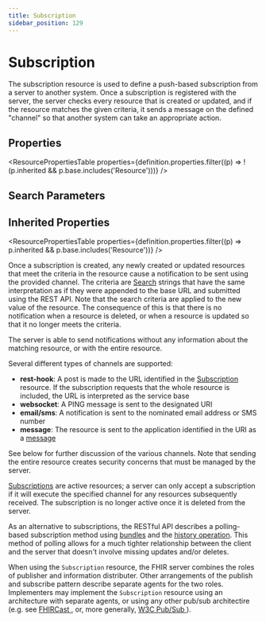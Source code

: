 ```yaml
---
title: Subscription
sidebar_position: 129
---
```


# Subscription

The subscription resource is used to define a push-based subscription from a server to another system. Once a subscription is registered with the server, the server checks every resource that is created or updated, and if the resource matches the given criteria, it sends a message on the defined "channel" so that another system can take an appropriate action.

<Tabs queryString="section">
<TabItem value="schema" label="Schema" default>


## Properties


<ResourcePropertiesTable properties={definition.properties.filter((p) => !(p.inherited && p.base.includes('Resource')))} />

## Search Parameters

<SearchParamsTable searchParams={definition.searchParameters} />

## Inherited Properties

<ResourcePropertiesTable properties={definition.properties.filter((p) => p.inherited && p.base.includes('Resource'))} />

</TabItem>
  <TabItem value="usage" label="Usage">
    <div> <a name="scope"></a>  <p> Once a subscription is created, any newly created or updated resources  that meet the criteria in the resource cause a notification to be sent using the  provided channel. The criteria are <a href="https://www.hl7.org/fhir/search.html">Search</a> strings that have the same interpretation as if they were appended to the base  URL and submitted using the REST API. Note that the search criteria  are applied to the new value of the resource. The consequence of this  is that there is no notification when a resource is deleted, or when  a resource is updated so that it no longer meets the criteria.  </p> <p> The server is able to send notifications without any information about the matching resource, or with the entire resource. </p> <p> Several different types of channels are supported: </p> <ul>  <li><b>rest-hook</b>: A post is made to the URL identified in the <a href="/docs/api/fhir/resources/subscription">Subscription</a> resource. If the subscription requests that the whole resource is included, the URL is interpreted as the service base</li>  <li><b>websocket</b>: A PING message is sent to the designated URI</li>  <li><b>email/sms</b>: A notification is sent to the nominated email address or SMS number</li>  <li><b>message</b>: The resource is sent to the application identified in the URI as a <a href="https://www.hl7.org/fhir/messaging.html">message</a></li> </ul> <p> See below for further discussion of the various channels. Note that sending the entire resource creates security concerns that must be managed by the server. </p> <p> <a href="/docs/api/fhir/resources/subscription">Subscriptions</a> are active resources; a server can only accept a subscription if it will execute the specified channel for any resources subsequently  received. The subscription is no longer active once it is deleted from  the server. </p> </div>
    </TabItem>
  <TabItem value="relationships" label="Relationships">
    <div> <a name="bnr"></a>  <p> As an alternative to subscriptions, the RESTful API describes a  polling-based subscription method using <a href="/docs/api/fhir/resources/bundle">bundles</a>  and the <a href="https://www.hl7.org/fhir/http.html#history">history operation</a>. This method  of polling allows for a much tighter relationship between the client and  the server that doesn't involve missing updates and/or deletes.  </p> <p> When using the <code>Subscription</code> resource, the FHIR server combines  the roles of publisher and information distributer. Other arrangements of the publish and subscribe pattern describe separate agents for the two roles.  Implementers may implement the <code>Subscription</code> resource using an  architecture with separate agents, or using any other pub/sub architectire (e.g. see <a href="http://fhircast.org/">FHIRCast </a>, or, more generally,  <a href="https://www.w3.org/TR/websub/">W3C Pub/Sub </a>). </p> </div>
    </TabItem>
  
  

</Tabs>
